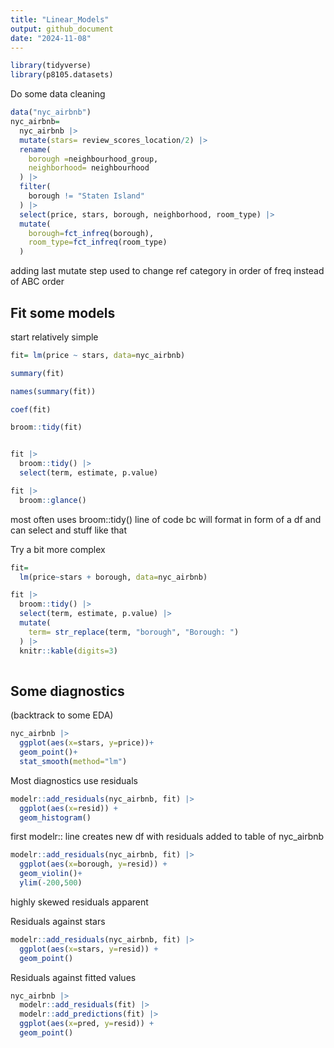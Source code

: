 ```yaml
---
title: "Linear_Models"
output: github_document
date: "2024-11-08"
---
```


```r
library(tidyverse)
library(p8105.datasets)
```

Do some data cleaning

```r
data("nyc_airbnb")
nyc_airbnb=
  nyc_airbnb |> 
  mutate(stars= review_scores_location/2) |> 
  rename(
    borough =neighbourhood_group,
    neighborhood= neighbourhood
  ) |> 
  filter(
    borough != "Staten Island"
  ) |> 
  select(price, stars, borough, neighborhood, room_type) |> 
  mutate(
    borough=fct_infreq(borough),
    room_type=fct_infreq(room_type)
  )
```
adding last mutate step used to change ref category in order of freq instead of ABC order 

## Fit some models
start relatively simple

```r
fit= lm(price ~ stars, data=nyc_airbnb)

summary(fit)

names(summary(fit))

coef(fit)

broom::tidy(fit)


fit |> 
  broom::tidy() |> 
  select(term, estimate, p.value)

fit |> 
  broom::glance()
```
most often uses broom::tidy() line of code bc will format in form of a df and can select and stuff like that


Try a bit more complex
```r
fit= 
  lm(price~stars + borough, data=nyc_airbnb)

fit |> 
  broom::tidy() |> 
  select(term, estimate, p.value) |> 
  mutate(
    term= str_replace(term, "borough", "Borough: ")
  ) |> 
  knitr::kable(digits=3)
  
```


## Some diagnostics
(backtrack to some EDA) 
```r
nyc_airbnb |> 
  ggplot(aes(x=stars, y=price))+
  geom_point()+
  stat_smooth(method="lm")
```

Most diagnostics use residuals

```r
modelr::add_residuals(nyc_airbnb, fit) |> 
  ggplot(aes(x=resid)) +
  geom_histogram()
```
first modelr:: line creates new df with residuals added to table of nyc_airbnb

```r
modelr::add_residuals(nyc_airbnb, fit) |> 
  ggplot(aes(x=borough, y=resid)) +
  geom_violin()+
  ylim(-200,500)
```
highly skewed residuals apparent


Residuals against stars

```r
modelr::add_residuals(nyc_airbnb, fit) |> 
  ggplot(aes(x=stars, y=resid)) +
  geom_point()
```

Residuals against fitted values
```r
nyc_airbnb |> 
  modelr::add_residuals(fit) |> 
  modelr::add_predictions(fit) |> 
  ggplot(aes(x=pred, y=resid)) +
  geom_point()
```


